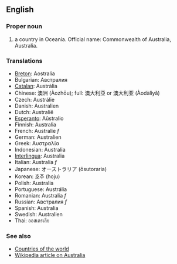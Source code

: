==English==

===Proper noun===

# a country in Oceania. Official name: Commonwealth of Australia, Australia.

===Translations===
*[[Breton]]: Aostralia
*Bulgarian: Австралия
*[[Catalan]]: Austràlia
*Chinese: 澳洲 (Àozhōu); full: 澳大利亞 or 澳大利亚 (Àodàlìyǎ)
*Czech: Austrálie
*Danish: Australien
*Dutch: Australië
*[[Esperanto]]: Aŭstralio
*Finnish: Australia
*French: Australie ''f''
*German: Australien
*Greek: Αυστραλία
*Indonesian: Australia
*[[Interlingua]]: Australia
*Italian: Australia ''f''
*Japanese: オーストラリア (ōsutoraria)
*Korean: 호주 (hoju)
*Polish: Australia
*Portuguese: Austrália
*Romanian: Australia ''f''
*Russian: Австралия ''f''
*Spanish: Australia
*Swedish: Australien
*Thai: ออสเตรเลีย

===See also===
*[[Countries of the world]]
*[[en:Australia|Wikipedia article on Australia]]